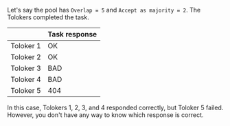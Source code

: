 <Cut title="Example">

Let's say the pool has `Overlap = 5` and `Accept as majority = 2`. The Tolokers completed the task.

|           | Task response |
|-----------|---------------|
| Toloker 1 | OK            |
| Toloker 2 | OK            |
| Toloker 3 | BAD           |
| Toloker 4 | BAD           |
| Toloker 5 | 404           |

In this case, Tolokers 1, 2, 3, and 4 responded correctly, but Toloker 5 failed. However, you don't have any way to know which response is correct.

</Cut>